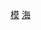{{Navbox
| name = 中華民國海軍
| title = {{ROCN}}
| image = [[File:Republic of China Navy (ROCN) Logo.svg|100px]]
| listclass = hlist
| state = {{{state|autocollapse}}}
| group1 = [[:Category:中華民國海軍將領|將領]]
| list1 = {{Navbox|child
 | group1 = 主官
 | list1 = 
* [[中華民國海軍司令|司令]]：[[劉志斌]]
* [[中華民國海軍副司令|副司令]]：[[胡展豪]]、[[唐華]]
* [[中華民國海軍參謀長|參謀長]]：[[蔣正國]]
* [[中華民國海軍副參謀長|副參謀長]]：[[夏光亞]]、[[王國強]]
* [[中華民國海軍士官督導長|士官督導長]]：[[翁林駿]]
 | group2 = [[中華民國國軍軍階|將官]]
 | list2 = 
* [[:Category:中華民國海軍上將|上將]]
* [[:Category:中華民國海軍中將|中將]]
* [[:Category:中華民國海軍少將|少將]]
}}
| group2 = 組織架構
| list2 = {{Navbox|child
 | group1 = 指揮單位
 | list1 =
* [[國防部海軍司令部]]
 | group2 = 幕僚單位
 | list2 =
* [[中華民國海軍政治作戰室|政治作戰室]]
* [[中華民國海軍督察長室|督察長室]]
* [[中華民國海軍人事軍務處|人事軍務處]]
* [[中華民國海軍軍事情報處|軍事情報處]]
* [[中華民國海軍戰備訓練處|戰備訓練處]]
* [[中華民國海軍後勤處|後勤處]]
* [[中華民國海軍計畫處|計畫處]]
* [[中華民國海軍戰鬥系統處|戰鬥系統處]]
* [[中華民國海軍主計處|主計處]]
 | group3 = 直屬單位
 | list3 = {{Navbox|child
  | group1 = [[中華民國海軍艦隊指揮部|艦隊指揮部]]
  | list1 =
* [[中華民國海軍一二四艦隊|一二四艦隊]]
* [[中華民國海軍一三一艦隊|一三一艦隊]]
* [[中華民國海軍一四六艦隊|一四六艦隊]]
* [[中華民國海軍一五一艦隊|一五一艦隊]]
* [[中華民國海軍一六八艦隊|一六八艦隊]]
* [[中華民國海軍一九二艦隊|一九二艦隊]]
* [[中華民國海軍二五六戰隊|二五六戰隊]]
* [[中華民國海軍反潛航空大隊|反潛航空大隊]]
* [[中華民國海軍海鋒大隊|海鋒大隊]]
* [[海上戰術偵蒐大隊]]
* [[中華民國海軍海洋監偵指揮部|海洋監偵指揮部]]
* [[中華民國海軍金門基地指揮部|金門基地指揮部]]
* [[中華民國海軍馬祖基地指揮部|馬祖基地指揮部]]
* [[中華民國海軍東引基地指揮部|東引基地指揮部]]
  | group2 = [[中華民國海軍陸戰隊|陸戰隊指揮部]]
  | list2 =
* [[中華民國海軍陸戰隊陸戰六六旅|陸戰六六旅]]
* [[中華民國海軍陸戰隊陸戰九九旅|陸戰九九旅]]
* [[中華民國海軍陸戰隊防空警衛群|防空警衛群]]
* [[烏坵守備大隊]]
* [[中華民國海軍陸戰隊兩棲偵搜大隊|兩棲偵搜大隊]]
* [[中華民國海軍陸戰隊登陸戰車大隊|登陸戰車大隊]]
* [[中華民國海軍陸戰隊戰鬥支援大隊|戰鬥支援大隊]]
* [[三軍聯合作戰訓練基地指揮部]]
  | group3 = [[中華民國海軍教育訓練暨準則發展指揮部|教育訓練暨準則發展指揮部]]
  | list3 =
* [[中華民國海軍技術學校|海軍技術學校]]
* [[中華民國海軍陸戰隊學校|海軍陸戰隊學校]]
* [[中華民國海軍新兵訓練中心]]
* [[中華民國海軍陸戰隊新兵訓練中心]]
  | group4 = [[中華民國海軍保修指揮部|保修指揮部]]
  | list4 =
* [[中華民國海軍地區後勤指揮部|地區後勤指揮部]]
* [[中華民國海軍戰鬥系統工廠|戰鬥系統工廠]]
* [[中華民國海軍補給總庫|補給總庫]]
  | group5 = 其他直屬單位
  | list5 =
* [[敦睦遠航訓練支隊]]
* [[中華民國海軍軍官學校|海軍軍官學校]]
* [[中華民國海軍造船發展中心|造船發展中心]]
* [[中華民國海軍通信系統指揮部|通信系統指揮部]]
* [[中華民國海軍大氣海洋局|大氣海洋局]]
* [[中華民國海軍勤務大隊|勤務大隊]]
* [[國軍人才招募中心|國軍南區人才招募中心]]
}}
}}
| group3 = [[:Category:中華民國海軍軍史|重大行動]]
| list3 = {{Navbox|child
 | group1 = 戰爭
 | list1 =
* [[中国抗日战争]]
* [[第二次国共内战]]
** [[国共内战战役列表|戰役列表]]
* [[九二海戰]]
* [[東山海戰]]
* [[烏坵海戰]]
* [[臺灣海峽危機]]
}}
}}<noinclude>
[[Category:中華民國海軍|模]]
[[Category:中華民國國軍模板|海]]
</noinclude>